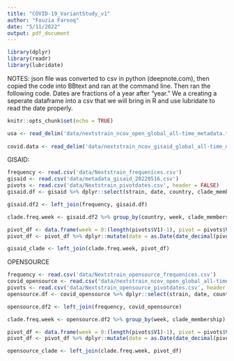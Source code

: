 ```yaml
---
title: "COVID-19_VariantStudy_v1"
author: "Fouzia Farooq"
date: "5/11/2022"
output: pdf_document
---
```


```r
library(dplyr)
library(readr)
library(lubridate)
```

NOTES: json file was converted to csv in python (deepnote.com), then copied the code into BBtext and ran at the command line. 
Then ran the following code. 
Dates are fractions of a year after "year." We a creating a seperate dataframe into a csv that we will bring in R and use lubridate to read the date properly. 
```r
knitr::opts_chunk$set(echo = TRUE)
```

```r
usa <- read_delim('data/nextstrain_ncov_open_global_all-time_metadata.tsv', col_types = cols(date = col_date("%m/%d/%y"),
                                                                                             division = "f"))
covid.data <- read_delim('data/nextstrain_ncov_gisaid_global_all-time_metadata.tsv', col_types = cols(date = col_date("%Y-%m-%d")))
```


<!-- ```{r} -->
<!-- table(covid.data$country) -->
<!-- usa <- covid.data %>% dplyr::filter(country=="USA") %>% dplyr::filter(date>=as.Date("2021-04-29") & date<=as.Date("2021-05-05")) -->
<!-- table(usa$date) -->
<!-- prop.table(table(usa$Nextstrain_clade)) -->
<!-- table(usa$clade_membership, usa$variant, useNA = "always") -->
<!-- usa <- usa %>% dplyr::mutate(variant = case_when(clade_membership %in% c("19A", "19B", "20A", "20B", "20C", "20G") ~ "Pre_alpha", -->
<!--                                                  clade_membership %in% c("20I (Alpha, V1)") ~ "Alpha", -->
<!--                                                  clade_membership %in% c("20J (Gamma, V3)") ~ "Gamma", -->
<!--                                                  clade_membership %in% c("21A (Delta)", "21I (Delta)", "21J (Delta)") ~ "Delta", -->
<!--                                                  clade_membership %in% c("21C (Epsilon)") ~ "Epsilon", -->
<!--                                                  clade_membership %in% c("21F (Iota)") ~ "Iota", -->
<!--                                                  clade_membership %in% c("21G (Lambda)") ~ "Lambda", -->
<!--                                                  clade_membership %in% c("21H (Mu)") ~ "Mu", -->
<!--                                                  clade_membership %in% c("21K (Omicron)", "21L (Omicron)", "22C (Omicron)") ~ "Omicron")) -->

<!-- ``` -->

GISAID: 
```r
frequency <- read.csv('data/Nextstrain_frequenices.csv')
gisaid <- read.csv('data/metadata_gisaid_20220516.csv')
pivots <- read.csv('data/Nextstrain_pivotdates.csv', header = FALSE)
gisaid.df <- gisaid %>% dplyr::select(strain, date, country, clade_membership)

gisaid.df2 <- left_join(frequency, gisaid.df)

clade.freq.week <- gisaid.df2 %>% group_by(country, week, clade_membership) %>% summarize(freq = sum(frequency))

pivot_df <- data.frame(week = 0:(length(pivots$V1)-1), pivot = pivots$V1)
pivot_df <- pivot_df %>% dplyr::mutate(date = as.Date(date_decimal(pivot)))

gisaid_clade <- left_join(clade.freq.week, pivot_df)
```

OPENSOURCE
```r
frequency <- read.csv('data/Nextstrain_opensource_frequenices.csv')
covid_opensource <- read.csv('data/nextstrain_ncov_open_global_all-time_metadata_20200516.csv')
pivots <- read.csv('data/Nextstrain_opensource_pivotdates.csv', header = FALSE)
opensource.df <- covid_opensource %>% dplyr::select(strain, date, country, clade_membership)

opensource.df2 <- left_join(frequency, covid_opensource)

clade.freq.week <- opensource.df2 %>% group_by(week, clade_membership) %>% summarize(freq = sum(frequency))

pivot_df <- data.frame(week = 0:(length(pivots$V1)-1), pivot = pivots$V1)
pivot_df <- pivot_df %>% dplyr::mutate(date = as.Date(date_decimal(pivot)))

opensource_clade <- left_join(clade.freq.week, pivot_df)
```

